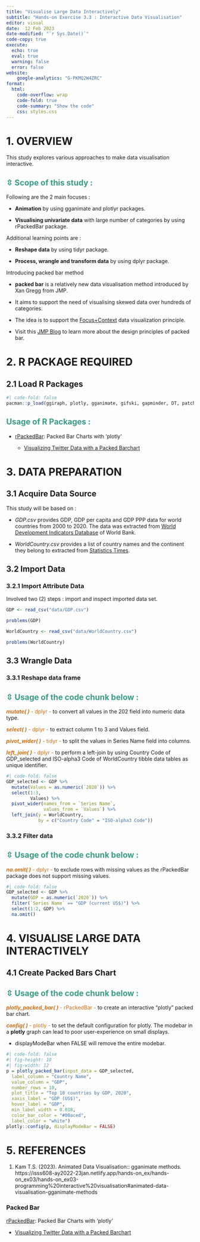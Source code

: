 ```yaml
---
title: "Visualise Large Data Interactively"
subtitle: "Hands-on Exercise 3.3 : Interactive Data Visualisation"
editor: visual
date:  12 Feb 2023
date-modified: "`r Sys.Date()`"
code-copy: true
execute: 
  echo: true
  eval: true
  warning: false
  error: false
website: 
    google-analytics: "G-PKMQ2W4ZRC"
format:
  html:
    code-overflow: wrap
    code-fold: true
    code-summary: "Show the code"
    css: styles.css
---
```


# **1. OVERVIEW**

This study explores various approaches to make data visualisation interactive.

::: {.callout-tip collapse="true" appearance="simple" icon="false"}
## [**⇳ Scope of this study :**]{style="color:#3a9c88"}

Following are the 2 main focuses :

-   **Animation** by using gganimate and plotlyr packages.

-   **Visualising univariate data** with large number of categories by using rPackedBar package.

Additional learning points are :

-   **Reshape data** by using tidyr package.

-   **Process, wrangle and transform data** by using dplyr package.

Introducing packed bar method

-   **packed bar** is a relatively new data visualisation method introduced by Xan Gregg from JMP.

-   It aims to support the need of visualising skewed data over hundreds of categories.

-   The idea is to support the [Focus+Context](https://infovis-wiki.net/wiki/Focus-plus-Context) data visualization principle.

-   Visit this [JMP Blog](https://community.jmp.com/t5/JMP-Blog/Introducing-packed-bars-a-new-chart-form/ba-p/39972) to learn more about the design principles of packed bar.
:::

# **2. R PACKAGE REQUIRED**

## **2.1 Load R Packages**

```r
#| code-fold: false
pacman::p_load(ggiraph, plotly, gganimate, gifski, gapminder, DT, patchwork, rPackedBar, tidyverse) 
```

::: {.callout-tip collapse="true" appearance="simple" icon="false"}
## [**Usage of R Packages :**]{style="color:#3a9c88"}

-   [rPackedBar](https://cran.r-project.org/web/packages/rPackedBar/): Packed Bar Charts with 'plotly'

    -   [Visualizing Twitter Data with a Packed Barchart](https://cran.r-project.org/web/packages/rPackedBar/vignettes/Visualizing_Twitter_Data_with_a_Packed_Barchart.html)
:::

# **3. DATA PREPARATION**

## **3.1 Acquire Data Source**

This study will be based on :

-   *GDP.csv* provides GDP, GDP per capita and GDP PPP data for world countries from 2000 to 2020. The data was extracted from [World Development Indicators Database](https://databank.worldbank.org/source/world-development-indicators) of World Bank.

-   *WorldCountry.csv* provides a list of country names and the continent they belong to extracted from [Statistics Times](https://statisticstimes.com/geography/countries-by-continents.php).

## **3.2 Import Data**

### **3.2.1 Import Attribute Data**

Involved two (2) steps : import and inspect imported data set.

```r
GDP <- read_csv("data/GDP.csv")

problems(GDP)
```

```r
WorldCountry <- read_csv("data/WorldCountry.csv")

problems(WorldCountry)
```

## **3.3 Wrangle Data**

### 3.3.1 Reshape data frame

::: {.callout-tip collapse="true" appearance="simple" icon="false"}
## [**⇳ Usage of the code chunk below :**]{style="color:#3a9c88"}

[***mutate( )*** - dplyr -]{style="color:#d46e15"} to convert all values in the 202 field into numeric data type.

[***select( )*** - dplyr -]{style="color:#d46e15"} to extract column 1 to 3 and Values field.

[***pivot_wider( )*** - tidyr -]{style="color:#d46e15"} to split the values in Series Name field into columns.

[***left_join( )*** - dplyr -]{style="color:#d46e15"} to perform a left-join by using Country Code of GDP_selected and ISO-alpha3 Code of WorldCountry tibble data tables as unique identifier.
:::

```r
#| code-fold: false
GDP_selected <- GDP %>%
  mutate(Values = as.numeric(`2020`)) %>%
  select(1:3, 
         Values) %>%
  pivot_wider(names_from = `Series Name`,
              values_from = `Values`) %>%
  left_join(y = WorldCountry, 
            by = c("Country Code" = "ISO-alpha3 Code"))
```

### 3.3.2 Filter data

::: {.callout-tip collapse="true" appearance="simple" icon="false"}
## [**⇳ Usage of the code chunk below :**]{style="color:#3a9c88"}

[***na.omit( )*** - dplyr -]{style="color:#d46e15"} to exclude rows with missing values as the rPackedBar package does not support missing values.
:::

```r
#| code-fold: false
GDP_selected <- GDP %>%
  mutate(GDP = as.numeric(`2020`)) %>%
  filter(`Series Name` == "GDP (current US$)") %>%
  select(1:2, GDP) %>%
  na.omit()
```

# 4. VISUALISE LARGE DATA INTERACTIVELY

## 4.1 Create Packed Bars Chart

::: {.callout-tip collapse="true" appearance="simple" icon="false"}
## [**⇳ Usage of the code chunk below :**]{style="color:#3a9c88"}

[***plotly_packed_bar( )*** - rPackedBar -]{style="color:#d46e15"} to create an interactive "plotly" packed bar chart.

[***config( )*** - plotly -]{style="color:#d46e15"} to set the default configuration for plotly. The modebar in a **plotly** graph can lead to poor user-experience on small displays.

-   displayModeBar when FALSE will remove the entire modebar.
:::

```r
#| code-fold: false
#| fig-height: 10
#| fig-width: 12
p = plotly_packed_bar(input_data = GDP_selected,
  label_column = "Country Name",
  value_column = "GDP",
  number_rows = 10,
  plot_title = "Top 10 countries by GDP, 2020",
  xaxis_label = "GDP (US$)",
  hover_label = "GDP",
  min_label_width = 0.018,
  color_bar_color = "#00aced",
  label_color = "white")
plotly::config(p, displayModeBar = FALSE)
```

# 5. REFERENCES

1.  Kam T.S. (2023). Animated Data Visualisation:: gganimate methods. https://isss608-ay2022-23jan.netlify.app/hands-on_ex/hands-on_ex03/hands-on_ex03-programming%20interactive%20visualisation#animated-data-visualisation-gganimate-methods

### Packed Bar

[rPackedBar](https://cran.r-project.org/web/packages/rPackedBar/): Packed Bar Charts with 'plotly'

-   [Visualizing Twitter Data with a Packed Barchart](https://cran.r-project.org/web/packages/rPackedBar/vignettes/Visualizing_Twitter_Data_with_a_Packed_Barchart.html)
